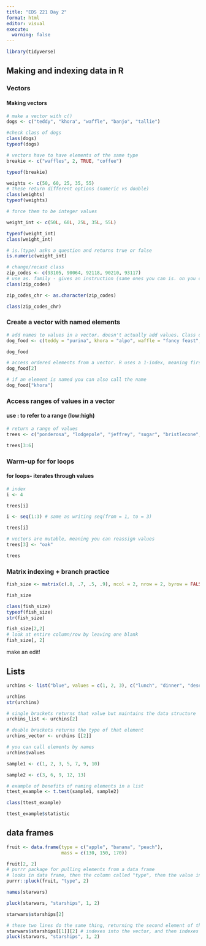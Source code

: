 ```yaml
---
title: "EDS 221 Day 2"
format: html
editor: visual
execute: 
  warning: false
---
```


```r
library(tidyverse)
```

## Making and indexing data in R

### Vectors

#### Making vectors

```r
# make a vector with c()
dogs <- c("teddy", "khora", "waffle", "banjo", "tallie")

#check class of dogs
class(dogs)
typeof(dogs)
```

```r
# vectors have to have elements of the same type
breakie <- c("waffles", 2, TRUE, "coffee")

typeof(breakie)
```

```r
weights <- c(50, 60, 25, 35, 55)
# these return different options (numeric vs double)
class(weights)
typeof(weights)
```

```r
# force them to be integer values

weight_int <- c(50L, 60L, 25L, 35L, 55L)

typeof(weight_int)
class(weight_int)
```

```r
# is.(type) asks a question and returns true or false
is.numeric(weight_int)
```

```r
# change/recast class
zip_codes <- c(93105, 90064, 92118, 90210, 93117)
# use as. family - gives an instruction (same ones you can is. on you can use as. on)
class(zip_codes)

zip_codes_chr <- as.character(zip_codes)

class(zip_codes_chr)
```

### Create a vector with named elements

```r
# add names to values in a vector. doesn't actually add values. Class only corresponds to stored values
dog_food <- c(teddy = "purina", khora = "alpo", waffle = "fancy feast", banjo = "blue diamond", tallie = "farmers dog")

dog_food
```

```r
# access ordered elements from a vector. R uses a 1-index, meaning first element of a vector is given position of 1. other coding languages use a 0-index
dog_food[2]

# if an element is named you can also call the name
dog_food["khora"]
```

### Access ranges of values in a vector

#### use : to refer to a range (low:high)

```r
# return a range of values
trees <- c("ponderosa", "lodgepole", "jeffrey", "sugar", "bristlecone", "grey")

trees[3:6]
```

### Warm-up for for loops

#### for loops- iterates through values

```r
# index
i <- 4

trees[i]
```

```r
i <- seq(1:3) # same as writing seq(from = 1, to = 3)

trees[i]
```

```r
# vectors are mutable, meaning you can reassign values
trees[3] <- "oak"

trees
```

### Matrix indexing + branch practice

```r
fish_size <- matrix(c(.8, .7, .5, .9), ncol = 2, nrow = 2, byrow = FALSE)

fish_size

class(fish_size)
typeof(fish_size)
str(fish_size)

fish_size[2,2]
# look at entire column/row by leaving one blank
fish_size[, 2]
```

make an edit!

## Lists

```r
urchins <- list("blue", values = c(1, 2, 3), c("lunch", "dinner", "desert"), cost = 5L)

urchins
str(urchins)
```

```r
# single brackets returns that value but maintains the data structure
urchins_list <- urchins[2]

# double brackets returns the type of that element
urchins_vector <- urchins [[2]]

# you can call elements by names
urchins$values
```

```r
sample1 <- c(1, 2, 3, 5, 7, 9, 10)

sample2 <- c(3, 6, 9, 12, 13)

# example of benefits of naming elements in a list
ttest_example <- t.test(sample1, sample2)

class(ttest_example)

ttest_example$statistic
```

## data frames

```r
fruit <- data.frame(type = c("apple", "banana", "peach"),
                    mass = c(130, 150, 170))

fruit[2, 2]
# purrr package for pulling elements from a data frame
# looks in data frame, then the column called "type", then the value in that row
purrr::pluck(fruit, "type", 2)
```

```r
names(starwars)

pluck(starwars, "starships", 1, 2)

starwars$starships[2]

# these two lines do the same thing, returning the second element of the first row of "starships"
starwars$starships[[1]][2] # indexes into the vector, and then indexes into that for the 2nd element of that vector
pluck(starwars, "starships", 1, 2)


```

